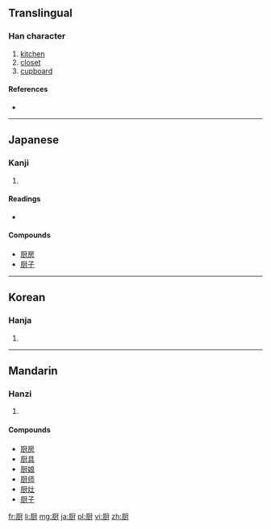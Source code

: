{{also|廚}}
==Translingual==

===Han character===
{{Han char|rn=27|rad=厂|as=10|sn=12|four=|canj=一一廿戈 (MMTI)}}

# [[kitchen]]
# [[closet]]
# [[cupboard]]

====References====
* {{Han ref|kx=0162.371|dkj=03005|dj=0370.160|hdz=10075.240|uh=53A8|ud=21416}}

----

==Japanese==

===Kanji===
{{ja-kanji|grade=|rs=厂10}}

# {{defn|Japanese|sort=厂10}}

====Readings====
* {{ja-readings|on=[[ず]] (zu), [[ちゅう]] (chū)|kun=[[くりや]] (kuriya)}}

====Compounds====
* [[厨房]]
* [[厨子]]

----

==Korean==

===Hanja===
{{ko-hanja|hangeul=주|rv=ju|mr=chu}}

# {{defn|Korean|sort=厂10}}

----

==Mandarin==

===Hanzi===
{{cmn-hanzi|tra=廚|pin=[[chú]] ([[chu2]])|wg=ch'u<sup>2</sup>}}

# {{defn|Mandarin|sort=厂10}}

====Compounds====
* [[厨房]]
* [[厨具]]
* [[厨娘]]
* [[厨师]]
* [[厨灶]]
* [[厨子]]

[[fr:厨]]
[[li:厨]]
[[mg:厨]]
[[ja:厨]]
[[pl:厨]]
[[vi:厨]]
[[zh:厨]]